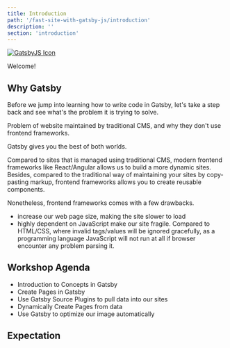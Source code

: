 ```yaml
---
title: Introduction
path: '/fast-site-with-gatsby-js/introduction'
description: ''
section: 'introduction'
---
```


[![GatsbyJS Icon](gatsbyjs.svg)][gatsby]

Welcome!

## Why Gatsby

Before we jump into learning how to write code in Gatsby, let's take a step back and see what's the problem it is trying to solve.

Problem of website maintained by traditional CMS, and why they don't use frontend frameworks.

Gatsby gives you the best of both worlds.

Compared to sites that is managed using traditional CMS, modern frontend frameworks like React/Angular allows us to build a more dynamic sites. Besides, compared to the traditional way of maintaining your sites by copy-pasting markup, frontend frameworks allows you to create reusable components.

Nonetheless, frontend frameworks comes with a few drawbacks.

- increase our web page size, making the site slower to load
- highly dependent on JavaScript make our site fragile. Compared to HTML/CSS, where invalid tags/values will be ignored gracefully, as a programming language JavaScript will not run at all if browser encounter any problem parsing it.

## Workshop Agenda

- Introduction to Concepts in Gatsby
- Create Pages in Gatsby
- Use Gatsby Source Plugins to pull data into our sites
- Dynamically Create Pages from data
- Use Gatsby to optimize our image automatically

## Expectation

[gatsby]: https://www.gatsbyjs.org/
